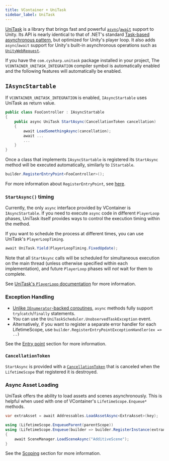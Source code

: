 ```yaml
---
title: VContainer + UniTask
sidebar_label: UniTask
---
```


[UniTask](https://github.com/Cysharp/UniTask) is a library that brings fast and powerful [`async`](https://docs.microsoft.com/en-us/dotnet/csharp/language-reference/keywords/async)/[`await`](https://docs.microsoft.com/en-us/dotnet/csharp/language-reference/operators/await) support to Unity. Its API is nearly identical to that of .NET's standard [Task-based asynchronous pattern](https://docs.microsoft.com/en-us/dotnet/standard/asynchronous-programming-patterns/task-based-asynchronous-pattern-tap), but optimized for Unity's player loop. It also adds `async`/`await` support for Unity's built-in asynchronous operations such as [`UnityWebRequest`](https://docs.unity3d.com/ScriptReference/Networking.UnityWebRequest).

If you have the `com.cysharp.unitask` package installed in your project,
The `VCONTAINER_UNITASK_INTEGRATION` compiler symbol is automatically enabled and the following features will automatically be enabled.

## `IAsyncStartable`

If `VCONTAINER_UNITASK_INTEGRATION` is enabled, `IAsyncStartable` uses UniTask as return value.

```csharp
public class FooController : IAsyncStartable
{
    public async UniTask StartAsync(CancellationToken cancellation)
    {
        await LoadSomethingAsync(cancellation);
        await ...
        ...
    }
}
```

Once a class that implements `IAsyncStartable` is registered its `StartAsync` method will be executed automatically, similarly to `IStartable`.

```csharp
builder.RegisterEntryPoint<FooController>();
```

For more information about `RegisterEntryPoint`, see [here](../integrations/entrypoint).

### `StartAsync()` timing

Currently, the only `async` interface provided by VContainer is `IAsyncStartable`. If you need to execute `async` code in different `PlayerLoop` phases, UniTask itself provides ways to control the execution timing within the method.

If you want to schedule the process at different times, you can use UniTask's `PlayerLoopTiming`.

```csharp
await UniTask.Yield(PlayerLoopTiming.FixedUpdate);
```
Note that all `StartAsync` calls will be scheduled for simultaneous execution on the main thread (unless otherwise specified within each implementation), and future `PlayerLoop` phases will *not* wait for them to complete.

See [UniTask's `PlayerLoop` documentation](https://github.com/Cysharp/UniTask#playerloop) for more information.

### Exception Handling

- [Unlike `IEnumerator`-backed coroutines](https://docs.microsoft.com/en-us/dotnet/csharp/language-reference/keywords/yield#exception-handling), `async` methods fully support `try`/`catch`/`finally` statements.
- You can use the `UniTaskScheduler.UnobservedTaskException` event.
- Alternatively, if you want to register a separate error handler for each LifetimeScope, use `builder.RegisterEntryPointExceptionHandler(ex => ..)`
 
See the [Entry point](./entrypoint) section for more information.

### `CancellationToken`

`StartAsync` is provided with a [`CancellationToken`](https://docs.microsoft.com/en-us/dotnet/api/system.threading.cancellationtoken) that is canceled when the `LifetimeScope` that registered it is destroyed.

### Async Asset Loading

UniTask offers the ability to load assets and scenes asynchronously. This is helpful when used with one of VContainer's `LifetimeScope.Enqueue*` methods.

```csharp
var extraAsset = await Addressables.LoadAssetAsync<ExtraAsset>(key);

using (LifetimeScope.EnqueueParent(parentScope))
using (LifetimeScope.Enqueue(builder => builder.RegisterInstance(extraAsset))
{
    await SceneManager.LoadSceneAsync("AdditiveScene");
}
```

See the [Scoping](../scoping/generate-child-via-scene) section for more information.
